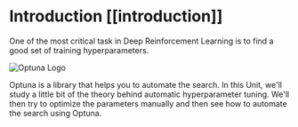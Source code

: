 # Introduction [[introduction]]

One of the most critical task in Deep Reinforcement Learning is to find a good set of training hyperparameters.

<img src="https://raw.githubusercontent.com/optuna/optuna/master/docs/image/optuna-logo.png" alt="Optuna Logo"/>

Optuna is a library that helps you to automate the search. In this Unit, we'll study a little bit of the theory behind automatic hyperparameter tuning. We'll then try to optimize the parameters manually and then see how to automate the search using Optuna.
